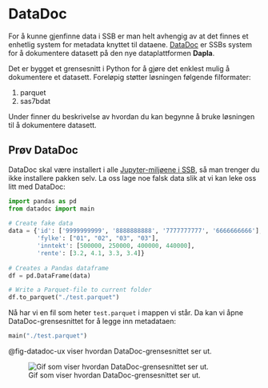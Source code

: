 # DataDoc

For å kunne gjenfinne data i SSB er man helt avhengig av at det finnes et enhetlig system for metadata knyttet til dataene. [DataDoc](https://github.com/statisticsnorway/datadoc) er SSBs system for å dokumentere datasett på den nye dataplattformen **Dapla**. 

Det er bygget et grensesnitt i Python for å gjøre det enklest mulig å dokumentere et datasett. Foreløpig støtter løsningen følgende filformater: 

1. parquet
2. sas7bdat

Under finner du beskrivelse av hvordan du kan begynne å bruke løsningen til å dokumentere datasett.

## Prøv DataDoc

DataDoc skal være installert i alle [Jupyter-miljøene i SSB](./innlogging.qmd), så man trenger du ikke installere pakken selv. La oss lage noe falsk data slik at vi kan leke oss litt med DataDoc: 

```python
import pandas as pd
from datadoc import main
  
# Create fake data
data = {'id': ['9999999999', '8888888888', '7777777777', '6666666666'],
        'fylke': ["01", "02", "03", "03"],
        'inntekt': [500000, 250000, 400000, 440000],
        'rente': [3.2, 4.1, 3.3, 3.4]}
  
# Creates a Pandas dataframe
df = pd.DataFrame(data)

# Write a Parquet-file to current folder
df.to_parquet("./test.parquet")
```
Nå har vi en fil som heter `test.parquet` i mappen vi står. Da kan vi åpne DataDoc-grensesnittet for å legge inn metadataen: 

```python
main("./test.parquet")
```

@fig-datadoc-ux viser hvordan DataDoc-grensesnittet ser ut. 

![Gif som viser hvordan DataDoc-grensesnittet ser ut.](./images/datdoc_gif.gif){fig-alt="Gif som viser hvordan DataDoc kan brukes." #fig-datadoc-ux}

